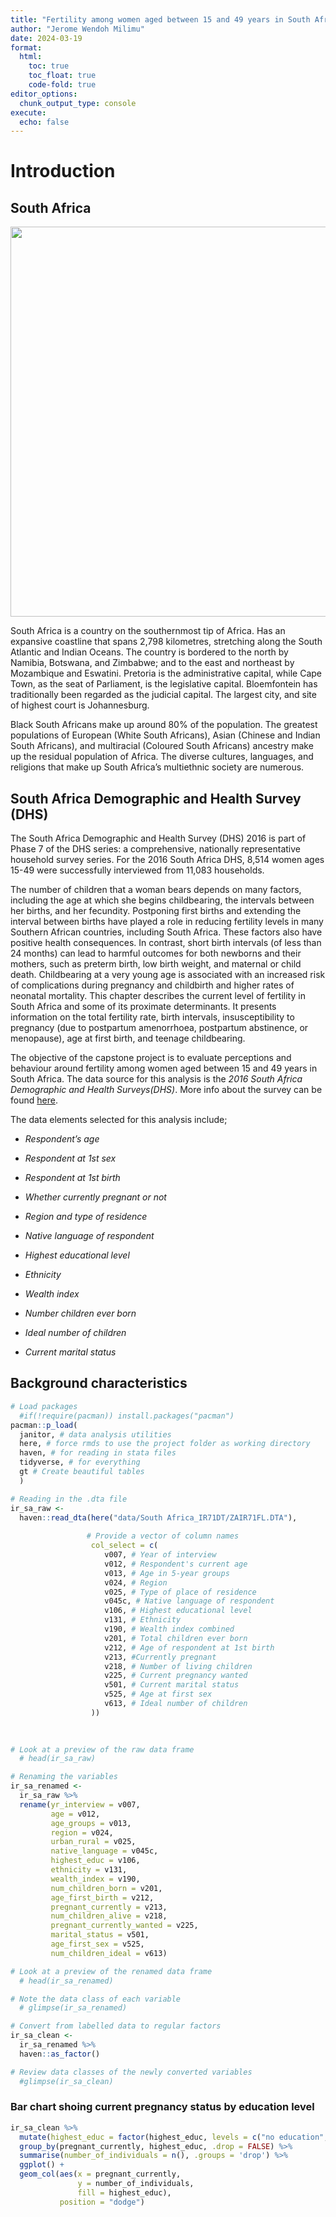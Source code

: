 ```yaml
---
title: "Fertility among women aged between 15 and 49 years in South Africa "
author: "Jerome Wendoh Milimu"
date: 2024-03-19
format: 
  html:
    toc: true
    toc_float: true
    code-fold: true
editor_options: 
  chunk_output_type: console
execute:
  echo: false
---
```


# Introduction

## South Africa

![](images/1200px-Map_of_South_Africa.svg.png){width="624"}

South Africa is a country on the southernmost tip of Africa. Has an expansive coastline that spans 2,798 kilometres, stretching along the South Atlantic and Indian Oceans. The country is bordered to the north by Namibia, Botswana, and Zimbabwe; and to the east and northeast by Mozambique and Eswatini. Pretoria is the administrative capital, while Cape Town, as the seat of Parliament, is the legislative capital. Bloemfontein has traditionally been regarded as the judicial capital. The largest city, and site of highest court is Johannesburg.

Black South Africans make up around 80% of the population. The greatest populations of European (White South Africans), Asian (Chinese and Indian South Africans), and multiracial (Coloured South Africans) ancestry make up the residual population of Africa. The diverse cultures, languages, and religions that make up South Africa's multiethnic society are numerous.

## South Africa Demographic and Health Survey (DHS)

The South Africa Demographic and Health Survey (DHS) 2016 is part of Phase 7 of the DHS series: a comprehensive, nationally representative household survey series. For the 2016 South Africa DHS, 8,514 women ages 15-49 were successfully interviewed from 11,083 households.

The number of children that a woman bears depends on many factors, including the age at which she begins childbearing, the intervals between her births, and her fecundity. Postponing first births and extending the interval between births have played a role in reducing fertility levels in many Southern African countries, including South Africa. These factors also have positive health consequences. In contrast, short birth intervals (of less than 24 months) can lead to harmful outcomes for both newborns and their mothers, such as preterm birth, low birth weight, and maternal or child death. Childbearing at a very young age is associated with an increased risk of complications during pregnancy and childbirth and higher rates of neonatal mortality. This chapter describes the current level of fertility in South Africa and some of its proximate determinants. It presents information on the total fertility rate, birth intervals, insusceptibility to pregnancy (due to postpartum amenorrhoea, postpartum abstinence, or menopause), age at first birth, and teenage childbearing.

The objective of the capstone project is to evaluate perceptions and behaviour around fertility among women aged between 15 and 49 years in South Africa. The data source for this analysis is the *2016 South Africa Demographic and Health Surveys(DHS)*. More info about the survey can be found [here](https://dhsprogram.com/data/Guide-to-DHS-Statistics/).

The data elements selected for this analysis include;

-   *Respondent's age*

-   *Respondent at 1st sex*

-   *Respondent at 1st birth*

-   *Whether currently pregnant or not*

-   *Region and type of residence*

-   *Native language of respondent*

-   *Highest educational level*

-   *Ethnicity*

-   *Wealth index*

-   *Number children ever born*

-   *Ideal number of children*

-    *Current marital status*

## Background characteristics

```r
# Load packages
  #if(!require(pacman)) install.packages("pacman")
pacman::p_load(
  janitor, # data analysis utilities
  here, # force rmds to use the project folder as working directory
  haven, # for reading in stata files
  tidyverse, # for everything
  gt # Create beautiful tables  
  )
```

```r
# Reading in the .dta file
ir_sa_raw <- 
  haven::read_dta(here("data/South Africa_IR71DT/ZAIR71FL.DTA"),
                  
                 # Provide a vector of column names
                  col_select = c(
                     v007, # Year of interview
                     v012, # Respondent's current age
                     v013, # Age in 5-year groups
                     v024, # Region
                     v025, # Type of place of residence
                     v045c, # Native language of respondent  
                     v106, # Highest educational level
                     v131, # Ethnicity
                     v190, # Wealth index combined  
                     v201, # Total children ever born
                     v212, # Age of respondent at 1st birth
                     v213, #Currently pregnant
                     v218, # Number of living children
                     v225, # Current pregnancy wanted
                     v501, # Current marital status
                     v525, # Age at first sex
                     v613, # Ideal number of children
                  ))
                  
                  
```

```r
# Look at a preview of the raw data frame
  # head(ir_sa_raw)
```

```r
# Renaming the variables
ir_sa_renamed <- 
  ir_sa_raw %>% 
  rename(yr_interview = v007,
         age = v012,
         age_groups = v013,
         region = v024,
         urban_rural = v025,
         native_language = v045c,  
         highest_educ = v106,
         ethnicity = v131,
         wealth_index = v190,  
         num_children_born = v201,
         age_first_birth = v212,
         pregnant_currently = v213,
         num_children_alive = v218,
         pregnant_currently_wanted = v225,
         marital_status = v501,
         age_first_sex = v525,
         num_children_ideal = v613)
```

```r
# Look at a preview of the renamed data frame
  # head(ir_sa_renamed)
```

```r
# Note the data class of each variable 
  # glimpse(ir_sa_renamed)
```

```r
# Convert from labelled data to regular factors 
ir_sa_clean <-    
  ir_sa_renamed %>%    
  haven::as_factor() 
```

```r
# Review data classes of the newly converted variables 
  #glimpse(ir_sa_clean)
```

### Bar chart shoing current pregnancy status by education level

```r
ir_sa_clean %>%   
  mutate(highest_educ = factor(highest_educ, levels = c("no education",                                                                    "primary",                                                                         "secondary",                                                                       "higher"))) %>%   
  group_by(pregnant_currently, highest_educ, .drop = FALSE) %>%   
  summarise(number_of_individuals = n(), .groups = 'drop') %>%   
  ggplot() +   
  geom_col(aes(x = pregnant_currently,
               y = number_of_individuals,
               fill = highest_educ),
           position = "dodge")
```

### 
